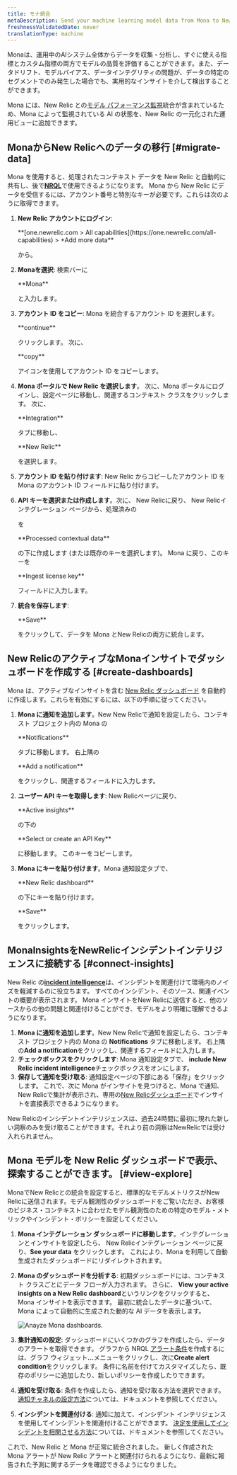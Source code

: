 ```yaml
---
title: モナ統合
metaDescription: Send your machine learning model data from Mona to New Relic to understand your model's performance.
freshnessValidatedDate: never
translationType: machine
---
```


Monaは、運用中のAIシステム全体からデータを収集・分析し、すぐに使える指標とカスタム指標の両方でモデルの品質を評価することができます。また、データドリフト、モデルバイアス、データインテグリティの問題が、データの特定のセグメントでのみ発生した場合でも、実用的なインサイトを介して検出することができます。

Mona には、New Relic との[モデル パフォーマンス監視](/docs/alerts-applied-intelligence/mlops/get-started/intro-mlops/)統合が含まれているため、Mona によって監視されている AI の状態を、New Relic の一元化された運用ビューに追加できます。

## MonaからNew Relicへのデータの移行 [#migrate-data]

Mona を使用すると、処理されたコンテキスト データを New Relic と自動的に共有し、後で<DNT>**[NRQL](/docs/query-your-data/nrql-new-relic-query-language/get-started/nrql-syntax-clauses-functions/)**</DNT>で使用できるようになります。 Mona から New Relic にデータを受信するには、アカウント番号と特別なキーが必要です。これらは次のように取得できます。

1. **New Relic アカウントにログイン**:

   <DNT>
     **[one.newrelic.com > All capabilities](https://one.newrelic.com/all-capabilities) > +Add more data**
   </DNT>

   から。

2. **Monaを選択**: 検索バーに

   <DNT>
     **Mona**
   </DNT>

   と入力します。

3. **アカウント ID をコピー**: Mona を統合するアカウント ID を選択します。

   <DNT>
     **continue**
   </DNT>

   クリックします。 次に、

   <DNT>
     **copy**
   </DNT>

   アイコンを使用してアカウント ID をコピーします。

4. **Mona ポータルで New Relic を選択します**。 次に、Mona ポータルにログインし、設定ページに移動し、関連するコンテキスト クラスをクリックします。 次に、

   <DNT>
     **Integration**
   </DNT>

   タブに移動し、

   <DNT>
     **New Relic**
   </DNT>

   を選択します。

5. **アカウント ID を貼り付けます**: New Relic からコピーしたアカウント ID を Mona のアカウント ID フィールドに貼り付けます。

6. **API キーを選択または作成します**。次に、 New Relicに戻り、 New Relicインテグレーション ページから、処理済みの

   <InlinePopover type="licenseKey"/>

   を

   <DNT>
     **Processed contextual data**
   </DNT>

   の下に作成します (または既存のキーを選択します)。 Mona に戻り、このキーを

   <DNT>
     **Ingest license key**
   </DNT>

   フィールドに入力します。

7. **統合を保存します**:

   <DNT>
     **Save**
   </DNT>

   をクリックして、データを Mona とNew Relicの両方に統合します。

<InstallFeedback/>

## New RelicのアクティブなMonaインサイトでダッシュボードを作成する [#create-dashboards]

Mona は、アクティブなインサイトを含む [New Relic ダッシュボード](/docs/query-your-data/explore-query-data/dashboards/introduction-dashboards/) を自動的に作成します。これらを有効にするには、以下の手順に従ってください。

1. **Mona に通知を追加します**。New New Relicで通知を設定したら、コンテキスト プロジェクト内の Mona の

   <DNT>
     **Notifications**
   </DNT>

   タブに移動します。 右上隅の

   <DNT>
     **Add a notification**
   </DNT>

   をクリックし、関連するフィールドに入力します。

2. **ユーザー API キーを取得します**: New Relicページに戻り、

   <DNT>
     **Active insights**
   </DNT>

   の下の

   <DNT>
     **Select or create an API Key**
   </DNT>

   に移動します。 このキーをコピーします。

3. **Mona にキーを貼り付けます**。Mona 通知設定タブで、

   <DNT>
     **New Relic dashboard**
   </DNT>

   の下にキーを貼り付けます。

   <DNT>
     **Save**
   </DNT>

   をクリックします。

## MonaInsightsをNewRelicインシデントインテリジェンスに接続する [#connect-insights]

New Relic の<DNT>**[incident intelligence](/docs/alerts-applied-intelligence/applied-intelligence/incident-intelligence/get-started-incident-intelligence/#get-started)**</DNT>は、インシデントを関連付けて環境内のノイズを軽減するのに役立ちます。 すべてのインシデント、そのソース、関連イベントの概要が表示されます。 Mona インサイトをNew Relicに送信すると、他のソースからの他の問題と関連付けることができ、モデルをより明確に理解できるようになります。

1. **Mona に通知を追加します**。New New Relicで通知を設定したら、コンテキスト プロジェクト内の Mona の <DNT>**Notifications**</DNT> タブに移動します。 右上隅の<DNT>**Add a notification**</DNT>をクリックし、関連するフィールドに入力します。
2. **チェックボックスをクリックします**: Mona 通知設定タブで、 <DNT>**include New Relic incident intelligence**</DNT>チェックボックスをオンにします。
3. **保存して通知を受け取る**: 通知設定ページの下部にある「保存」をクリックします。 これで、次に Mona がインサイトを見つけると、Mona で通知、 New Relicで集計が表示され、専用の[New Relicダッシュボード](/docs/query-your-data/explore-query-data/dashboards/introduction-dashboards/)でインサイトを直接表示できるようになります。

<Callout variant="Sending Older Insights">
  New Relicのインシデントインテリジェンスは、過去24時間に最初に現れた新しい洞察のみを受け取ることができます。それより前の洞察はNewRelicでは受け入れられません。
</Callout>

## Mona モデルを New Relic ダッシュボードで表示、探索することができます。 [#view-explore]

MonaでNew Relicとの統合を設定すると、標準的なモデルメトリクスがNew Relicに送信されます。モデル観測性のダッシュボードをご覧いただき、お客様のビジネス・コンテキストに合わせたモデル観測性のための特定のモデル・メトリックやインシデント・ポリシーを設定してください。

1. **Mona インテグレーション ダッシュボードに移動します**。インテグレーションとインサイトを設定したら、 New Relicインテグレーション ページに戻り、<DNT>**See your data**</DNT> をクリックします。 これにより、Mona を利用して自動生成されたダッシュボードにリダイレクトされます。

2. **Mona のダッシュボードを分析する**: 初期ダッシュボードには、コンテキスト クラスごとにデータ フローが入力されます。 さらに、 <DNT>**View your active insights on a New Relic dashboard**</DNT>というリンクをクリックすると、Mona インサイトを表示できます。 最初に統合したデータに基づいて、Mona によって自動的に生成された動的な AI データを表示します。

   <img
     title="Anayze Mona dashboards"
     alt="Anayze Mona dashboards."
     src="/images/model-performance-monitoring_screenshot-crop_mona-dashboard.webp"
   />

3. **集計通知の設定**: ダッシュボードにいくつかのグラフを作成したら、データのアラートを取得できます。 グラフから NRQL [アラート条件](/docs/alerts-applied-intelligence/new-relic-alerts/alert-conditions/create-alert-conditions/)を作成するには、グラフ ウィジェット<DNT>**...**</DNT>メニューをクリックし、次に<DNT>**Create alert condition**</DNT>をクリックします。 条件に名前を付けてカスタマイズしたら、既存のポリシーに追加したり、新しいポリシーを作成したりできます。

4. **通知を受け取る**: <InlinePopover type="alerts"/>条件を作成したら、通知を受け取る方法を選択できます。 [通知チャネルの設定方法](/docs/alerts-applied-intelligence/new-relic-alerts/alert-notifications/notification-channels-control-where-send-alerts/)については、ドキュメントを参照してください。

5. **インシデントを関連付ける**: 通知に加えて、インシデント インテリジェンスを使用してインシデントを関連付けることができます。 [決定を使用してインシデントを相関させる方法](/docs/alerts-applied-intelligence/applied-intelligence/incident-intelligence/change-applied-intelligence-correlation-logic-decisions/)については、ドキュメントを参照してください。

これで、New Relic と Mona が正常に統合されました。 新しく作成された Mona アラートが New Relic アラートと関連付けられるようになり、最新に報告された予測に関するデータを確認できるようになりました。
